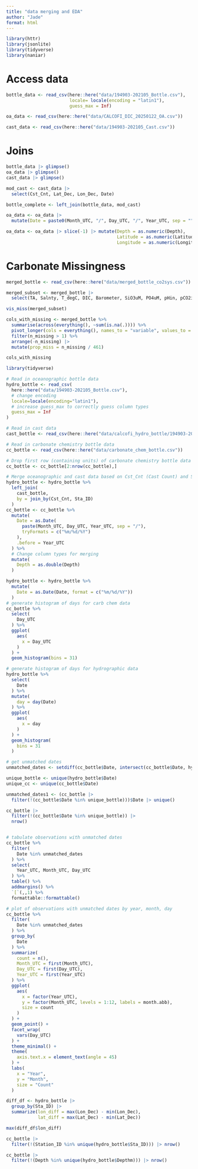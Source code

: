 ```yaml
---
title: "data merging and EDA"
author: "Jade"
format: html
---
```


```r
library(httr)
library(jsonlite)
library(tidyverse)
library(naniar)
```


# Access data

```r
bottle_data <- read_csv(here::here("data/194903-202105_Bottle.csv"),
                        locale= locale(encoding = "latin1"),
                        guess_max = Inf)

oa_data <- read_csv(here::here("data/CALCOFI_DIC_20250122_OA.csv"))

cast_data <- read_csv(here::here("data/194903-202105_Cast.csv"))
```

# Joins

```r
bottle_data |> glimpse()
oa_data |> glimpse()
cast_data |> glimpse()
```

```r
mod_cast <- cast_data |> 
  select(Cst_Cnt, Lat_Dec, Lon_Dec, Date)

bottle_complete <- left_join(bottle_data, mod_cast)

oa_data <- oa_data |> 
  mutate(Date = paste0(Month_UTC, "/", Day_UTC, "/", Year_UTC, sep = ""))

oa_data <- oa_data |> slice(-1) |> mutate(Depth = as.numeric(Depth),
                                          Latitude = as.numeric(Latitude),
                                          Longitude = as.numeric(Longitude))
```

#  Carbonate Missingness

```r
merged_bottle <- read_csv(here::here("data/merged_bottle_co2sys.csv"))

merged_subset <- merged_bottle |> 
  select(TA, Salnty, T_degC, DIC, Barometer, SiO3uM, PO4uM, pHin, pCO2in)

vis_miss(merged_subset)

cols_with_missing <- merged_bottle %>%
  summarise(across(everything(), ~sum(is.na(.)))) %>%
  pivot_longer(cols = everything(), names_to = "variable", values_to = "n_missing") %>%
  filter(n_missing > 1) %>%
  arrange(-n_missing) |> 
  mutate(prop_miss = n_missing / 461)

cols_with_missing
```
```r
library(tidyverse)

# Read in oceanographic bottle data
hydro_bottle <- read_csv(
  here::here("data/194903-202105_Bottle.csv"),
  # change encoding
  locale=locale(encoding="latin1"),
  # increase guess_max to correctly guess column types
  guess_max = Inf
)

# Read in cast data
cast_bottle <- read_csv(here::here("data/calcofi_hydro_bottle/194903-202105_Cast.csv"))

# Read in carbonate chemistry bottle data
cc_bottle <- read_csv(here::here("data/carbonate_chem_bottle.csv"))

# Drop first row (containing units) of carbonate chemistry bottle data
cc_bottle <- cc_bottle[2:nrow(cc_bottle),]

# Merge oceanographic and cast data based on Cst_Cnt (Cast Count) and Sta_ID (Station ID)
hydro_bottle <- hydro_bottle %>%
  left_join(
    cast_bottle,
    by = join_by(Cst_Cnt, Sta_ID)
  )
cc_bottle <- cc_bottle %>%
  mutate(
    Date = as.Date(
      paste(Month_UTC, Day_UTC, Year_UTC, sep = "/"),
      tryFormats = c("%m/%d/%Y")
    ),
    .before = Year_UTC
  ) %>%
  # Change column types for merging
  mutate(
    Depth = as.double(Depth)
  )

hydro_bottle <- hydro_bottle %>%
  mutate(
    Date = as.Date(Date, format = c("%m/%d/%Y"))
  )
# generate histogram of days for carb chem data
cc_bottle %>%
  select(
    Day_UTC
  ) %>%
  ggplot(
    aes(
      x = Day_UTC
    )
  ) +
  geom_histogram(bins = 31)

# generate histogram of days for hydrographic data
hydro_bottle %>%
  select(
    Date
  ) %>%
  mutate(
    day = day(Date)
  ) %>%
  ggplot(
    aes(
      x = day
    )
  ) +
  geom_histogram(
    bins = 31
  )

# get unmatched dates
unmatched_dates <- setdiff(cc_bottle$Date, intersect(cc_bottle$Date, hydro_bottle$Date)) %>% as_date()

unique_bottle <- unique(hydro_bottle$Date)
unique_cc <- unique(cc_bottle$Date)

unmatched_dates1 <- (cc_bottle |> 
  filter(!(cc_bottle$Date %in% unique_bottle)))$Date |> unique()

cc_bottle |> 
  filter(!(cc_bottle$Date %in% unique_bottle)) |> 
  nrow()


# tabulate observations with unmatched dates
cc_bottle %>%
  filter(
    Date %in% unmatched_dates
  ) %>%
  select(
    Year_UTC, Month_UTC, Day_UTC
  ) %>%
  table() %>%
  addmargins() %>%
  `[`(,,1) %>%
  formattable::formattable()

# plot of observations with unmatched dates by year, month, day
cc_bottle %>%
  filter(
    Date %in% unmatched_dates
  ) %>%
  group_by(
    Date
  ) %>%
  summarize(
    count = n(),
    Month_UTC = first(Month_UTC),
    Day_UTC = first(Day_UTC),
    Year_UTC = first(Year_UTC)
  ) %>%
  ggplot(
    aes(
      x = factor(Year_UTC),
      y = factor(Month_UTC, levels = 1:12, labels = month.abb),
      size = count
    )
  ) +
  geom_point() +
  facet_wrap(
    vars(Day_UTC)
  ) +
  theme_minimal() +
  theme(
    axis.text.x = element_text(angle = 45)
  ) + 
  labs(
    x = "Year",
    y = "Month",
    size = "Count"
  )

```
```r
diff_df <- hydro_bottle |> 
  group_by(Sta_ID) |> 
  summarize(lon_diff = max(Lon_Dec) - min(Lon_Dec),
            lat_diff = max(Lat_Dec) - min(Lat_Dec))

max(diff_df$lon_diff)

cc_bottle |> 
  filter(!(Station_ID %in% unique(hydro_bottle$Sta_ID))) |> nrow()

cc_bottle |> 
  filter(!(Depth %in% unique(hydro_bottle$Depthm))) |> nrow()
```


